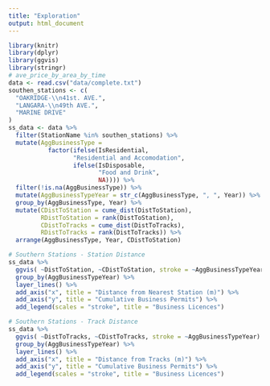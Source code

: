 ```yaml
---
title: "Exploration"
output: html_document
---
```




```r
library(knitr)
library(dplyr)
library(ggvis)
library(stringr)
# ave_price_by_area_by_time
data <- read.csv("data/complete.txt")
southen_stations <- c(
  "OAKRIDGE-\\n41st. AVE.",
  "LANGARA-\\n49th AVE.",
  "MARINE DRIVE"
)
ss_data <- data %>%
  filter(StationName %in% southen_stations) %>%
  mutate(AggBusinessType = 
           factor(ifelse(IsResidential, 
                  "Residential and Accomodation",
                  ifelse(IsDisposable,
                         "Food and Drink",
                         NA)))) %>%
  filter(!is.na(AggBusinessType)) %>%
  mutate(AggBusinessTypeYear = str_c(AggBusinessType, ", ", Year)) %>%
  group_by(AggBusinessType, Year) %>%
  mutate(CDistToStation = cume_dist(DistToStation),
         RDistToStation = rank(DistToStation),
         CDistToTracks = cume_dist(DistToTracks),
         RDistToTracks = rank(DistToTracks)) %>%
  arrange(AggBusinessType, Year, CDistToStation)

# Southern Stations - Station Distance
ss_data %>%
  ggvis( ~DistToStation, ~CDistToStation, stroke = ~AggBusinessTypeYear) %>%
  group_by(AggBusinessTypeYear) %>%
  layer_lines() %>%
  add_axis("x", title = "Distance from Nearest Station (m)") %>%
  add_axis("y", title = "Cumulative Business Permits") %>%
  add_legend(scales = "stroke", title = "Business Licences")

# Southern Stations - Track Distance
ss_data %>%
  ggvis( ~DistToTracks, ~CDistToTracks, stroke = ~AggBusinessTypeYear) %>%
  group_by(AggBusinessTypeYear) %>%
  layer_lines() %>%
  add_axis("x", title = "Distance from Tracks (m)") %>%
  add_axis("y", title = "Cumulative Business Permits") %>%
  add_legend(scales = "stroke", title = "Business Licences")
```
